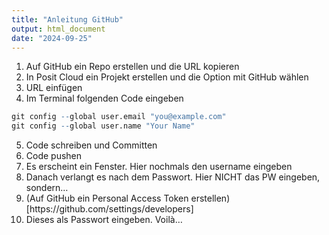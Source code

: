 ```yaml
---
title: "Anleitung GitHub"
output: html_document
date: "2024-09-25"
---
```


1. Auf GitHub ein Repo erstellen und die URL kopieren
2. In Posit Cloud ein Projekt erstellen und die Option mit GitHub wählen
3. URL einfügen
4. Im Terminal folgenden Code eingeben

```r
git config --global user.email "you@example.com"
git config --global user.name "Your Name"
```

5. Code schreiben und Committen
6. Code pushen
7. Es erscheint ein Fenster. Hier nochmals den username eingeben
8. Danach verlangt es nach dem Passwort. Hier NICHT das PW eingeben, sondern...
9. (Auf GitHub ein Personal Access Token erstellen)[https://github.com/settings/developers]
10. Dieses als Passwort eingeben.
Voilà...
